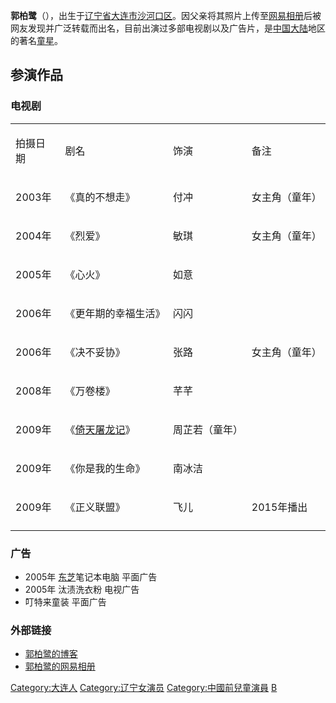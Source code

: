 {{BLP unsourced |time=2009-10-26T06:40:46+00:00 }}
{{藝人
|姓名 = 郭柏鹭
|類型 = 女演員
|圖片 = 
|圖片尺寸 = 
|圖片簡介 = 
|原名 = 
|外文名 = 
|外文 =  
|羅馬拼音 = guō bó lù 
|英文名 = 
|暱稱 = 
|其他藝名 = 
|國籍 = {{PRC}}
|民族 = [[汉族|汉族]]
|籍貫 = 
|出生日期 = {{birth date and age|1997|9|25}}
|出生地點 = {{CHN}}[[辽宁省|辽宁省]][[大连市|大连市]][[沙河口区|沙河口区]]
|逝世日期 = 
|逝世地點 = 
|職業 = 学生、演员
|語言 = [[普通话|普通话]]、[[日语|日语]]、[[英语|英语]]
|三圍 = 
|教育程度 = 小学
|宗教信仰 =
|配偶 = 
|兒女 = 
|父母 = 
|音樂類型 = 
|演奏樂器 = 
|出身地 = 
|出道作 = 
|出道日期 = 
|代表作 = 
|活躍年代 = 2006年至今
|唱片公司 = 
|經紀公司 = 
|網站 = 
|相關團體 = 
|獎項 = 
|IMDb = 
|現任成員 = 
|過往成員 = 
|音樂專輯 = 
|電影 =
|電視節目 = 
|舞台劇 = 
|書籍 = 
}}

'''郭柏鹭'''（{{bd|1997年|9月25日||||至今}}），出生于[[辽宁省|辽宁省]][[大连市|大连市]][[沙河口区|沙河口区]]。因父亲将其照片上传至[[网易相册|网易相册]]后被网友发现并广泛转载而出名，目前出演过多部电视剧以及广告片，是[[中国大陆|中国大陆]]地区的著名[[童星|童星]]。

==参演作品==
===电视剧===
{| class="wikitable" 
|- align=center
|拍摄日期 ||剧名||饰演 ||备注 
|- 
|2003年||《真的不想走》||付冲||女主角（童年）
|-
|2004年||《烈爱》||敏琪||女主角（童年）
|-
|2005年||《心火》||如意||
|-
|2006年||《更年期的幸福生活》||闪闪||
|-
|2006年||《决不妥协》||张路||女主角（童年）
|-
|2008年||《万卷楼》||芊芊||
|-
|2009年||《[[倚天屠龙记_(2009年电视剧)|倚天屠龙记]]》||周芷若（童年）||
|-
|2009年||《你是我的生命》||南冰洁||
|-
|2009年||《正义联盟》||飞儿||2015年播出
|-
|}

===广告===
* 2005年 [[东芝|东芝]]笔记本电脑 平面广告
* 2005年 汰渍洗衣粉 电视广告
* 叮特来童装 平面广告

===外部链接===
*[https://web.archive.org/web/20090220234404/http://hi.baidu.com/guobailu1997 郭柏鹭的博客]
*[https://web.archive.org/web/20071123055337/http://photo.163.com/photos/guobailu97/ 郭柏鹭的网易相册]

{{DEFAULTSORT:G}}
[[Category:大连人|Category:大连人]]
[[Category:辽宁女演员|Category:辽宁女演员]]
[[Category:中國前兒童演員|Category:中國前兒童演員]]
[[Category:郭姓|B]]